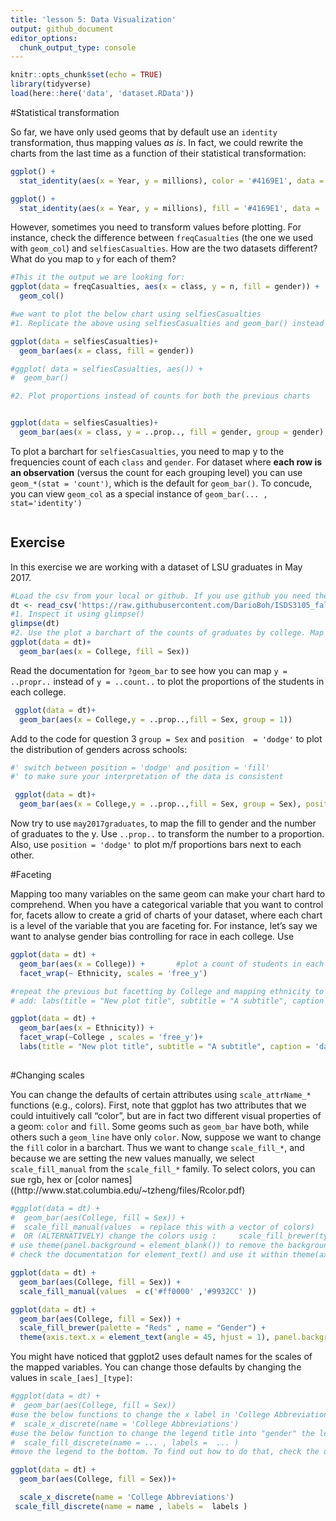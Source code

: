 ```yaml
---
title: 'lesson 5: Data Visualization'
output: github_document
editor_options: 
  chunk_output_type: console
---
```


```r
knitr::opts_chunk$set(echo = TRUE)
library(tidyverse)
load(here::here('data', 'dataset.RData'))
```

#Statistical transformation

So far, we have only used geoms that by default use an `identity` transformation, thus mapping values *as is*. In fact, we could rewrite the charts from the last time as a function of their statistical transformation:

```r
ggplot() +
  stat_identity(aes(x = Year, y = millions), color = '#4169E1', data =  twitter_users, geom = 'point')

ggplot() +
  stat_identity(aes(x = Year, y = millions), fill = '#4169E1', data =  twitter_users, geom = 'col')
```


However, sometimes you need to transform values before plotting. For instance, check the difference between `freqCasualties` (the one we used with `geom_col`) and `selfiesCasualties`. How are the two datasets different? What do you map to `y` for each of them?

```r
#This it the output we are looking for:
ggplot(data = freqCasualties, aes(x = class, y = n, fill = gender)) + 
  geom_col()

#we want to plot the below chart using selfiesCasualties
#1. Replicate the above using selfiesCasualties and geom_bar() instead of geom_col. You need to change the default stat  to 'identity'

ggplot(data = selfiesCasualties)+
  geom_bar(aes(x = class, fill = gender))

#ggplot( data = selfiesCasualties, aes()) +
#  geom_bar()

#2. Plot proportions instead of counts for both the previous charts


ggplot(data = selfiesCasualties)+
  geom_bar(aes(x = class, y = ..prop.., fill = gender, group = gender), position = 'dodge')


```

To plot a barchart for `selfiesCasualties`, you need to map y to the frequencies count of each `class` and `gender`. For dataset where **each row is an observation** (versus the count for each grouping level) you can use `geom_*(stat = 'count')`, which is the default for `geom_bar()`. To concude, you can view `geom_col` as a special instance of `geom_bar(... , stat='identity')`

```r

```


## Exercise

In this exercise we are working with a dataset of LSU graduates in May 2017.

```r
#Load the csv from your local or github. If you use github you need the link to the "raw" file
dt <- read_csv('https://raw.githubusercontent.com/DarioBoh/ISDS3105_fall18/master/data/graduates_2017may.csv')
#1. Inspect it using glimpse()
glimpse(dt)
#2. Use the plot a barchart of the counts of graduates by college. Map the bar fill to gender.
ggplot(data = dt)+
  geom_bar(aes(x = College, fill = Sex))
```


Read the documentation for `?geom_bar` to see how you can map `y = ..propr..` instead of `y = ..count..` to plot the proportions of the students in each college.

```r

 ggplot(data = dt)+
  geom_bar(aes(x = College,y = ..prop..,fill = Sex, group = 1))
```


Add to the code for question 3 `group = Sex` and `position  = 'dodge'` to plot the distribution of genders across schools:

```r

#' switch between position = 'dodge' and position = 'fill' 
#' to make sure your interpretation of the data is consistent

 ggplot(data = dt)+
  geom_bar(aes(x = College,y = ..prop..,fill = Sex, group = Sex), position = 'dodge')
```


Now try to use `may2017graduates`, to map the fill to gender and the number of graduates to the y. Use `..prop..` to transform the number to a proportion. Also, use `position = 'dodge'` to plot m/f proportions bars next to each other.

#Faceting

Mapping too many variables on the same geom can make your chart hard to comprehend. When you have a categorical variable that you want to control for, facets allow to create a grid of charts of your dataset, where each chart is a level of the variable that you are faceting for. For instance, let's say we want to analyse gender bias controlling for race in each college. Use

```r
ggplot(data = dt) +
  geom_bar(aes(x = College)) +       #plot a count of students in each college
  facet_wrap(~ Ethnicity, scales = 'free_y')
```


```r
#repeat the previous but facetting by College and mapping ethnicity to x
# add: labs(title = "New plot title", subtitle = "A subtitle", caption = 'data from www.lsu.edu')

ggplot(data = dt) +
  geom_bar(aes(x = Ethnicity)) +       
  facet_wrap(~College , scales = 'free_y')+
  labs(title = "New plot title", subtitle = "A subtitle", caption = 'data from www.lsu.edu')
  
```


#Changing scales

You can change the defaults of certain attributes using `scale_attrName_*` functions (e.g., colors). First, note that ggplot has two attributes that we could intuitively call "color", but are in fact two different visual properties of a geom: `color` and `fill`. Some geoms such as `geom_bar` have both, while others such a `geom_line` have only `color`. Now, suppose we want to change the `fill` color in a barchart. Thus we want to change `scale_fill_*`, and because we are setting the new values manually, we select `scale_fill_manual` from the `scale_fill_*` family. 
To select colors, you can sue rgb, hex or [color names]((http://www.stat.columbia.edu/~tzheng/files/Rcolor.pdf)

```r
#ggplot(data = dt) +
#  geom_bar(aes(College, fill = Sex)) +
#  scale_fill_manual(values  = replace this with a vector of colors)
#  OR (ALTERNATIVELY) change the colors usig :     scale_fill_brewer(type = ..., palette = ...)
# use theme(panel.background = element_blank()) to remove the background color
# check the documentation for element_text() and use it within theme(axis.text.x = element_text()) to rotate the lables by 45 degrees

ggplot(data = dt) +
  geom_bar(aes(College, fill = Sex)) +
  scale_fill_manual(values  = c('#ff0000' ,'#9932CC' ))

ggplot(data = dt) +
  geom_bar(aes(College, fill = Sex)) +
  scale_fill_brewer(palette = "Reds" , name = "Gender") + 
  theme(axis.text.x = element_text(angle = 45, hjust = 1), panel.background = element_blank())

```

You might have noticed that ggplot2 uses default names for the scales of the mapped variables. You can change those defaults by changing the values in `scale_[aes]_[type]`:

```r
#ggplot(data = dt) +
#  geom_bar(aes(College, fill = Sex)) 
#use the below functions to change the x label in 'College Abbreviation'
#  scale_x_discrete(name = 'College Abbreviations') 
#use the below function to change the legend title into "gender" the legend values into 'Male' and 'Female'
#  scale_fill_discrete(name = ... , labels =  ... ) 
#move the legend to the bottom. To find out how to do that, check the documentation for theme(legend.position)

ggplot(data = dt) +
  geom_bar(aes(College, fill = Sex))+

  scale_x_discrete(name = 'College Abbreviations') 
 scale_fill_discrete(name = name , labels =  labels ) 
```



